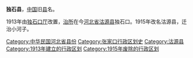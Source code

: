 '''独石县'''，[[中国|中国]]旧[[县|县]]名。

1913年由[[独石口厅|独石口厅]]改置，[[治所|治所]]在今[[河北省|河北省]][[沽源县|沽源县]]独石口。1915年改名沽源县，迁治小河子。

{{中华民国大陆时期行政区划小作品}}
{{DEFAULTSORT:D}}
[[Category:中华民国河北省县份|Category:中华民国河北省县份]]
[[Category:张家口行政区划史|Category:张家口行政区划史]]
[[Category:沽源县|Category:沽源县]]
[[Category:1913年建立的行政区划|Category:1913年建立的行政区划]]
[[Category:1915年废除的行政区划|Category:1915年废除的行政区划]]